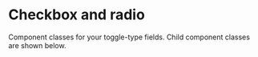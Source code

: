 
<Meta of={ToggleStories} />

# Checkbox and radio

Component classes for your toggle-type fields. Child component classes are
shown below.

<Canvas>
  <Story of={ToggleStories.Default} />
</Canvas>
